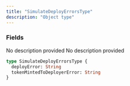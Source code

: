```yaml
---
title: "SimulateDeployErrorsType"
description: "Object type"
---
```


### Fields

<ResponseField name="deployError" type="String">
  No description provided
</ResponseField>

<ResponseField name="tokenMintedToDeployerError" type="String">
  No description provided
</ResponseField>


```graphql SimulateDeployErrorsType
type SimulateDeployErrorsType {
  deployError: String
  tokenMintedToDeployerError: String
}
```
